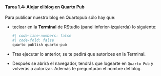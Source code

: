 ::: {.callout-important icon="false"}
#### Tarea 1.4: Alojar el blog en Quarto Pub

Para publicar nuestro blog en Quartopub sólo hay que:

- teclear en la **Terminal** de RStudio (panel inferior-izquierda) lo siguiente:  

  ```bash
  #| code-line-numbers: false
  #| code-fold: false
  quarto publish quarto-pub
  ```

- Tras ejecutar lo anterior, se te pedirá que autorices en la Terminal.

- Después se abrirá el navegador, tendrás que logearte en `Quarto Pub` y volverás a autorizar. Además te preguntarán el nombre del blog.

:::
